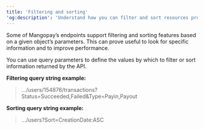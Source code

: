 ```yaml
---
title: 'Filtering and sorting'
'og:description': 'Understand how you can filter and sort resources provided by the Mangopay API, with examples and tips.'
---
```


Some of Mangopay’s endpoints support filtering and sorting features based on a given object’s parameters. This can prove useful to look for specific information and to improve performance.  

You can use query parameters to define the values by which to filter or sort information returned by the API.  

**Filtering query string example:**

> …/users/154876/transactions?Status=Succeeded,Failed&Type=Payin,Payout

**Sorting query string example:**

> …/users?Sort=CreationDate:ASC